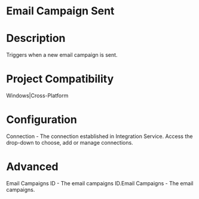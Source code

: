 ﻿# Email Campaign Sent

# Description

Triggers when a new email campaign is sent.

# Project Compatibility

Windows|Cross-Platform

# Configuration

Connection - The connection established in Integration Service.
                        Access the drop-down to choose, add or manage connections.

# Advanced

Email Campaigns ID - The email campaigns ID.Email Campaigns - The email campaigns.
